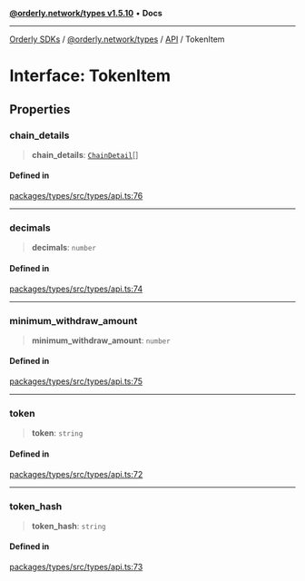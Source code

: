 [**@orderly.network/types v1.5.10**](/sdks/tech-doc/@orderly.network/types/README) • **Docs**

***

[Orderly SDKs](/sdks/tech-doc/packages) / [@orderly.network/types](/sdks/tech-doc/@orderly.network/types/README) / [API](/sdks/tech-doc/@orderly.network/types/namespaces/API/README) / TokenItem

# Interface: TokenItem

## Properties

### chain\_details

> **chain\_details**: [`ChainDetail`](/sdks/tech-doc/@orderly.network/types/namespaces/API/interfaces/ChainDetail)[]

#### Defined in

[packages/types/src/types/api.ts:76](https://github.com/OrderlyNetwork/js-sdk/blob/554ae704783e3b83c40bb234a899e8f02987d9b6/packages/types/src/types/api.ts#L76)

***

### decimals

> **decimals**: `number`

#### Defined in

[packages/types/src/types/api.ts:74](https://github.com/OrderlyNetwork/js-sdk/blob/554ae704783e3b83c40bb234a899e8f02987d9b6/packages/types/src/types/api.ts#L74)

***

### minimum\_withdraw\_amount

> **minimum\_withdraw\_amount**: `number`

#### Defined in

[packages/types/src/types/api.ts:75](https://github.com/OrderlyNetwork/js-sdk/blob/554ae704783e3b83c40bb234a899e8f02987d9b6/packages/types/src/types/api.ts#L75)

***

### token

> **token**: `string`

#### Defined in

[packages/types/src/types/api.ts:72](https://github.com/OrderlyNetwork/js-sdk/blob/554ae704783e3b83c40bb234a899e8f02987d9b6/packages/types/src/types/api.ts#L72)

***

### token\_hash

> **token\_hash**: `string`

#### Defined in

[packages/types/src/types/api.ts:73](https://github.com/OrderlyNetwork/js-sdk/blob/554ae704783e3b83c40bb234a899e8f02987d9b6/packages/types/src/types/api.ts#L73)
